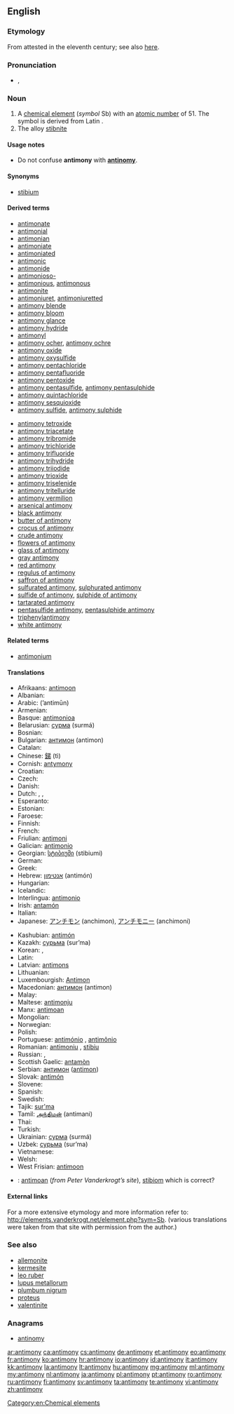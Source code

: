 ==English==
{{elements|Sb|tin|Sn|tellurium|Te}}
{{wikipedia}}

===Etymology===
From {{etyl|la|en}} {{term|antimonium|lang=la}} attested in the eleventh century; see also [[w:Antimony#Etymology|here]].

===Pronunciation===
* {{a|UK}} {{IPA|/ˈæn.tɪ.mə.niː/}}, {{SAMPA|/"{n.tI.m@.ni:/}}

===Noun===
{{en-noun|-}}

# A [[chemical element]] (''symbol'' Sb) with an [[atomic number]] of 51. The symbol is derived from Latin {{term|stibium|lang=la}}.
# The alloy [[stibnite]]

====Usage notes====
* Do not confuse '''antimony''' with '''[[antinomy]]'''.

====Synonyms====
* [[stibium]]

====Derived terms====
{{rel-top|Derived terms}}
* [[antimonate]]
* [[antimonial]]
* [[antimonian]]
* [[antimoniate]]
* [[antimoniated]]
* [[antimonic]]
* [[antimonide]]
* [[antimonioso-]]
* [[antimonious]], [[antimonous]]
* [[antimonite]]
* [[antimoniuret]], [[antimoniuretted]]
* [[antimony blende]]
* [[antimony bloom]]
* [[antimony glance]]
* [[antimony hydride]]
* [[antimonyl]]
* [[antimony ocher]], [[antimony ochre]]
* [[antimony oxide]]
* [[antimony oxysulfide]]
* [[antimony pentachloride]]
* [[antimony pentafluoride]]
* [[antimony pentoxide]]
* [[antimony pentasulfide]], [[antimony pentasulphide]]
* [[antimony quintachloride]]
* [[antimony sesquioxide]]
* [[antimony sulfide]], [[antimony sulphide]]
{{rel-mid}}
* [[antimony tetroxide]]
* [[antimony triacetate]]
* [[antimony tribromide]]
* [[antimony trichloride]]
* [[antimony trifluoride]]
* [[antimony trihydride]]
* [[antimony triiodide]]
* [[antimony trioxide]]
* [[antimony triselenide]]
* [[antimony tritelluride]]
* [[antimony vermilion]]
* [[arsenical antimony]]
* [[black antimony]]
* [[butter of antimony]]
* [[crocus of antimony]]
* [[crude antimony]]
* [[flowers of antimony]]
* [[glass of antimony]]
* [[gray antimony]]
* [[red antimony]]
* [[regulus of antimony]]
* [[saffron of antimony]]
* [[sulfurated antimony]], [[sulphurated antimony]]
* [[sulfide of antimony]], [[sulphide of antimony]]
* [[tartarated antimony]]
* [[pentasulfide antimony]], [[pentasulphide antimony]]
* [[triphenylantimony]]
* [[white antimony]]
{{rel-bottom}}

====Related terms====
* [[antimonium]]

====Translations====
{{trans-top|chemical element}}
* Afrikaans: [[antimoon]]
* Albanian: {{t+|sq|antimon|xs=Albanian}}
* Arabic: {{Arab|[[انتيمون]]}} (’antimūn) {{m}}
* Armenian: {{t-|hy|ծարիր|tr=carir}}
* Basque: [[antimonioa]]
* Belarusian: [[сурма]] (surmá) {{f}}
* Bosnian: {{t-|bs|antimon}}
* Bulgarian: [[антимон]] (antimon) {{m}}
* Catalan: {{t|ca|antimoni|m}}
* Chinese: [[銻]] (tì)
* Cornish: [[antymony]]
* Croatian: {{t+|hr|antimon}}
* Czech: {{t+|cs|antimon|m}}
* Danish: {{t-|da|antimon}}
* Dutch: {{t-|nl|antimonium|n}}, {{t+|nl|antimoon|n}}, {{t-|nl|stibium}}
* Esperanto: {{t-|eo|antimono|xs=Esperanto}}
* Estonian: {{t-|et|antimon}}
* Faroese: {{t-|fo|antimon|xs=Faroese}}
* Finnish: {{t+|fi|antimoni}}
* French: {{t+|fr|antimoine|m}}
* Friulian: [[antimoni]]
* Galician: [[antimonio]]
* Georgian: [[სტიბიუმი]] (stibiumi)
* German: {{t+|de|Antimon|n}}
* Greek: {{t+|el|αντιμόνιο|n|tr=antimónio}}
* Hebrew: [[אנטימון]] (antimón)
* Hungarian: {{t+|hu|antimon}}
* Icelandic: {{t|is|antímon}}
* Interlingua: [[antimonio]]
* Irish: [[antamón]]
* Italian: {{t+|it|antimonio|m}}
* Japanese: [[アンチモン]] (anchimon), [[アンチモニー]] (anchimoni)
{{trans-mid}}
* Kashubian: [[antimón]]
* Kazakh: [[сурьма]] (sur’ma)
* Korean: {{t|ko|안티몬|tr=antimon|sc=Kore}},  {{t|ko|안티모니|tr=antimoni|sc=Kore}}
* Latin: {{t+|la|stibium}}
* Latvian: [[antimons]]
* Lithuanian: {{t+|lt|stibis|xs=Lithuanian}}
* Luxembourgish: [[Antimon]]
* Macedonian: [[антимон]] (antimon) {{m}}
* Malay: {{t-|ms|antimoni|xs=Malay}}
* Maltese: [[antimonju]]
* Manx: [[antimoan]]
* Mongolian: {{t-|mn|будаг|tr=budag|sc=Cyrl|xs=Mongolian}}
* Norwegian: {{t-|no|antimon}}
* Polish: {{t+|pl|antymon|m}}
* Portuguese: [[antimónio]] {{qualifier|Portugal}}, [[antimônio]] {{qualifier|Brazil}} {{m}}
* Romanian: [[antimoniu]] {{n}}, [[stibiu]]
* Russian: {{t+|ru|сурьма|f|tr=sur’má}}, {{t|ru|стибиум|m|tr=stíbium}}
* Scottish Gaelic: [[antamòn]]
* Serbian: [[антимон]] ([[antimon]]) {{m}}
* Slovak: [[antimón]]
* Slovene: {{t+|sl|antimon}}
* Spanish: {{t+|es|antimonio|m}}
* Swedish: {{t+|sv|antimon|n}}
* Tajik: [[sur'ma]]
* Tamil: [[அந்திமன்]] (antimani)
* Thai: {{t-|th|พลวง|tr=pluang}}
* Turkish: {{t+|tr|antimon}}
* Ukrainian: [[сурма]] (surmá) {{f}}
* Uzbek: [[сурьма]] (sur’ma)
* Vietnamese: {{t-|vi|antimon|xs=Vietnamese}}
* Welsh: {{t-|cy|antimoni|xs=Welsh}}
* West Frisian: [[antimoon]] {{n}}
{{trans-bottom}}

{{trans-see|stibnite}}

<!--Remove this section once all of the translations below have been moved into the tables above.-->
{{checktrans-top}}
* {{ttbc|br}}: [[antimoan]] (''from Peter Vanderkrogt’s site''), [[stibiom]] {{m}} which is correct?
{{trans-bottom}}

====External links====
For a more extensive etymology and more information refer to:
http://elements.vanderkrogt.net/element.php?sym=Sb.
(various translations were taken from that site with permission from the author.)

===See also===
* [[allemonite]]
* [[kermesite]]
* [[leo ruber]]
* [[lupus metallorum]]
* [[plumbum nigrum]]
* [[proteus]]
* [[valentinite]]

===Anagrams===
* [[antinomy#English|antinomy]]

[[Category:en:Chemical elements]]

[[ar:antimony]]
[[ca:antimony]]
[[cs:antimony]]
[[de:antimony]]
[[et:antimony]]
[[eo:antimony]]
[[fr:antimony]]
[[ko:antimony]]
[[hr:antimony]]
[[io:antimony]]
[[id:antimony]]
[[it:antimony]]
[[kk:antimony]]
[[la:antimony]]
[[lt:antimony]]
[[hu:antimony]]
[[mg:antimony]]
[[ml:antimony]]
[[my:antimony]]
[[nl:antimony]]
[[ja:antimony]]
[[pl:antimony]]
[[pt:antimony]]
[[ro:antimony]]
[[ru:antimony]]
[[fi:antimony]]
[[sv:antimony]]
[[ta:antimony]]
[[te:antimony]]
[[vi:antimony]]
[[zh:antimony]]